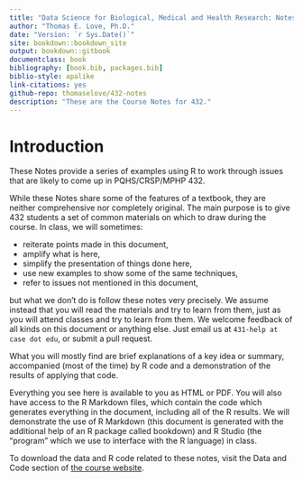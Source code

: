 ```yaml
--- 
title: "Data Science for Biological, Medical and Health Research: Notes for 432"
author: "Thomas E. Love, Ph.D."
date: "Version: `r Sys.Date()`"
site: bookdown::bookdown_site
output: bookdown::gitbook
documentclass: book
bibliography: [book.bib, packages.bib]
biblio-style: apalike
link-citations: yes
github-repo: thomaselove/432-notes
description: "These are the Course Notes for 432."
---
```


# Introduction {-}

These Notes provide a series of examples using R to work through issues that are likely to come up in PQHS/CRSP/MPHP 432.

While these Notes share some of the features of a textbook, they are neither comprehensive nor completely original. The main purpose is to give 432 students a set of common materials on which to draw during the course. In class, we will sometimes:

- reiterate points made in this document,
- amplify what is here,
- simplify the presentation of things done here,
- use new examples to show some of the same techniques,
- refer to issues not mentioned in this document,

but what we don't do is follow these notes very precisely. We assume instead that you will read the materials and try to learn from them, just as you will attend classes and try to learn from them. We welcome feedback of all kinds on this document or anything else. Just email us at `431-help at case dot edu`, or submit a pull request.

What you will mostly find are brief explanations of a key idea or summary, accompanied (most of the time) by R code and a demonstration of the results of applying that code.

Everything you see here is available to you as HTML or PDF. You will also have access to the R Markdown files, which contain the code which generates everything in the document, including all of the R results. We will demonstrate the use of R Markdown (this document is generated with the additional help of an R package called bookdown) and R Studio (the "program" which we use to interface with the R language) in class.

To download the data and R code related to these notes, visit the Data and Code section of [the course website](https://github.com/THOMASELOVE/432-2018).

